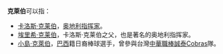 '''克萊伯'''可以指：

* [[卡洛斯·克莱伯|卡洛斯·克莱伯]]，[[奥地利|奥地利]][[指挥家|指挥家]]。
* [[埃里希·克莱伯|埃里希·克莱伯]]，卡洛斯·克莱伯之父，也是著名的奥地利指挥家。
* [[小島·克萊伯|小島·克萊伯]]，[[巴西|巴西]]籍日裔棒球選手，曾參與台灣[[中華職棒|中華職棒]][[誠泰Cobras|誠泰Cobras]]隊。

{{disambig|Cat=三字人名消歧义}}